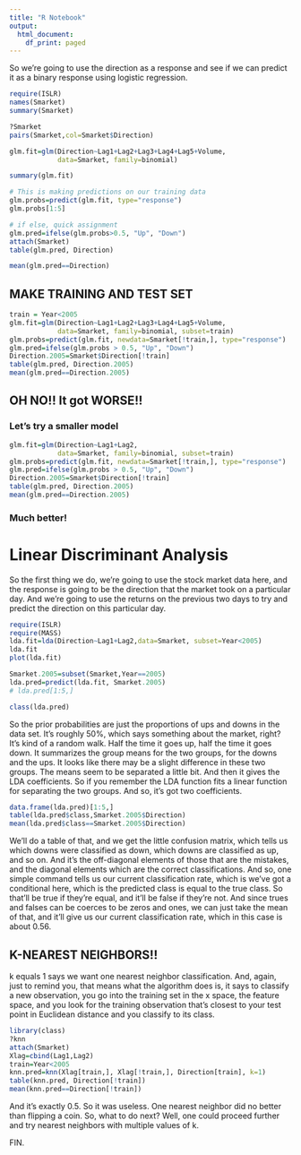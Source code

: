 ```yaml
---
title: "R Notebook"
output:
  html_document:
    df_print: paged
---
```


So we're going to use the direction as a response and
see if we can predict it as a binary response using logistic
regression.

```r
require(ISLR)
names(Smarket)
summary(Smarket)
```

```r
?Smarket
pairs(Smarket,col=Smarket$Direction)
```

```r
glm.fit=glm(Direction~Lag1+Lag2+Lag3+Lag4+Lag5+Volume,
            data=Smarket, family=binomial)

summary(glm.fit)
```

```r
# This is making predictions on our training data
glm.probs=predict(glm.fit, type="response")
glm.probs[1:5]

# if else, quick assignment
glm.pred=ifelse(glm.probs>0.5, "Up", "Down")
attach(Smarket)
table(glm.pred, Direction)
```

```r
mean(glm.pred==Direction)
```

## MAKE TRAINING AND TEST SET

```r

train = Year<2005
glm.fit=glm(Direction~Lag1+Lag2+Lag3+Lag4+Lag5+Volume, 
            data=Smarket, family=binomial, subset=train)
glm.probs=predict(glm.fit, newdata=Smarket[!train,], type="response")
glm.pred=ifelse(glm.probs > 0.5, "Up", "Down")
Direction.2005=Smarket$Direction[!train]
table(glm.pred, Direction.2005)
mean(glm.pred==Direction.2005)
```

## OH NO!! It got WORSE!!

### Let's try a smaller model

```r
glm.fit=glm(Direction~Lag1+Lag2,
            data=Smarket, family=binomial, subset=train)
glm.probs=predict(glm.fit, newdata=Smarket[!train,], type="response")
glm.pred=ifelse(glm.probs > 0.5, "Up", "Down")
Direction.2005=Smarket$Direction[!train]
table(glm.pred, Direction.2005)
mean(glm.pred==Direction.2005)
```

### Much better!

# Linear Discriminant Analysis

So the first thing we do, we're going to use the stock
market data here, and the response is going to be the
direction that the market took on a particular day.
And we're going to use the returns on the previous two
days to try and predict the direction on
this particular day.


```r
require(ISLR)
require(MASS)
lda.fit=lda(Direction~Lag1+Lag2,data=Smarket, subset=Year<2005)
lda.fit
plot(lda.fit)

Smarket.2005=subset(Smarket,Year==2005)
lda.pred=predict(lda.fit, Smarket.2005)
# lda.pred[1:5,]

class(lda.pred)
```

So the prior probabilities are just the proportions of ups
and downs in the data set.
It's roughly 50%, which says something
about the market, right?
It's kind of a random walk.
Half the time it goes up, half the time it goes down.
It summarizes the group means for the two groups, for the
downs and the ups.
It looks like there may be a slight difference
in these two groups.
The means seem to be separated a little bit.
And then it gives the LDA coefficients.
So if you remember the LDA function fits a linear
function for separating the two groups.
And so, it's got two coefficients.

```r
data.frame(lda.pred)[1:5,]
table(lda.pred$class,Smarket.2005$Direction)
mean(lda.pred$class==Smarket.2005$Direction)
```



We'll do a table of that, and we get the little confusion
matrix, which tells us which downs were classified as down,
which downs are classified as up, and so on.
And it's the off-diagonal elements of those that are the
mistakes, and the diagonal elements which are the correct
classifications.
And so, one simple command tells us our current
classification rate, which is we've got a conditional here,
which is the predicted class is equal to the true class.
So that'll be true if they're equal, and it'll be false if
they're not.
And since trues and falses can be coerces to be zeros and
ones, we can just take the mean of that, and it'll give
us our current classification rate, which in this case is
about 0.56.

## K-NEAREST NEIGHBORS!!

k equals 1 says we want one nearest neighbor
classification.
And, again, just to remind you, that means what the
algorithm does is, it says to classify a new observation,
you go into the training set in the x space, the feature
space, and you look for the training observation that's
closest to your test point in Euclidean distance and you
classify to its class.

```r
library(class)
?knn
attach(Smarket)
Xlag=cbind(Lag1,Lag2)
train=Year<2005
knn.pred=knn(Xlag[train,], Xlag[!train,], Direction[train], k=1)
table(knn.pred, Direction[!train])
mean(knn.pred==Direction[!train])
```


And it's exactly 0.5.
So it was useless.
One nearest neighbor did no better than flipping a coin.
So, what to do next?
Well, one could proceed further and try nearest
neighbors with multiple values of k.



FIN.